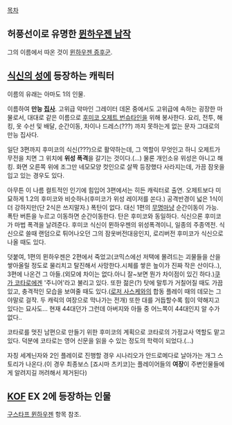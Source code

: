 [[목차]]

== 허풍선이로 유명한 [[뮌하우젠 남작]] ==
그의 이름에서 따온 것이 [[뮌하우젠 증후군]].

== [[식신의 성]]에 등장하는 캐릭터 ==
이름의 유래는 아마도 1의 인물.

이름하여 '''만능 [[집사]]'''. 고위급 악마인 그레이터 데몬 중에서도 고위급에 속하는 굉장한 마물로서, 대대로 같은 이름으로 [[후미코 오제트 번슈타인]]을 위해 봉사한다. 요리, 전투, 해킹, 옷 수선 및 배달, 순간이동, 차이나 드레스(???) 까지 못하는게 없는 문자 그대로의 만능 집사다.

일단 3편까지 후미코의 식신(???)으로 활약하는데, 그 역할이 무엇인고 하니 오제트가 무전을 치면 그 위치에 '''위성 폭격'''을 갈기는 것이다.(…) 물론 개인소유 위성은 아니고 해킹. 화면 오른쪽 위에 조그만 네모모양 컷인으로 살짝 등장했다 사라지는데, 가끔 잠옷을 입고 있는 경우도 있다.

아무튼 이 나름 컬트적인 인기에 힘입어 3편에서는 히든 캐릭터로 출연. 오제트보다 미묘하게 1.2의 후미코와 비슷하나(후미코가 위성 레이저를 쏜다.) 공격반경이 넓은 1식이 더 강하지만(단 2식은 쓰지말자.) 폭탄이 없다. 대신 1편의 [[무명]]마냥 순간이동이 가능. 폭탄 버튼을 누르고 이동하면 순간이동한다. 탄은 후미코와 동일하다. 식신으론 후미코가 마법 폭격을 날려준다. 후미코 식신이 뮌하우젠의 위성폭격이니, 일종의 주종역전. 식신으로 쓸때 랜덤으로 튀어나오던 그의 잠옷버전대응인지, 로리버전 후미코가 식신으로 나올 때도 있다.

덧붙여, 1편의 뮌하우젠은 2편에서 죽었고(코믹스에선 저택에 몰려드는 괴물들을 산을 쌓아올릴 정도로 물리치고 탈진해서 사망한다.시체를 쌓은 높이가 진짜 작은 산이다..), 3편에 나온건 그 아들.(외모에 차이는 없다.아니 잘~보면 뭔가 차이점이 있긴 하다.)[[쿠가 코타로]]에겐 '주니어'라고 불리고 있다. 또한 젊은(?) 탓에 말투가 거칠어질 때도 가끔있고, 충격적인 모습을 보여줄 때도 있다.([[로저 사스케]]와의 합동 플레이 때의 데모는 그야말로 걸작. 두 캐릭의 여장으로 막나가는 전개) 또한 대를 거듭할수록 힘이 약해지고 있다는 묘사도... 현재 44대던가 그런데 아버지와 아들 중 어느쪽이 44대인지 알 수가 없다..

코타로를 멋진 남편으로 만들기 위한 후미코의 계획으로 코타로의 가정교사 역할도 맡고 있다. 덕분에 코타로는 영어 신문을 읽을 수 있는 정도의 학력이 되었다.(…)


자칭 세계닌자와 2인 플레이로 진행할 경우 시나리오가 안드로메다로 날아가는 개그 스토리가 나온다.(이 경우 최종보스 [죠시마 츠키코]는 플레이어들의 '''여장'''이 주변인물들에게 알려지길 꺼려해서 제거된다)

== [[KOF]] EX 2에 등장하는 인물 ==
[[구스타프 뮌하우젠]] 항목 참조.

